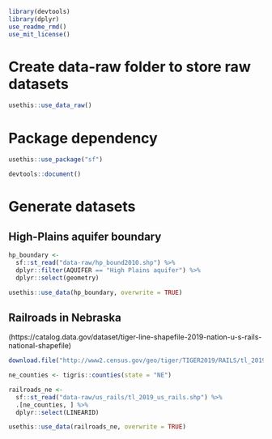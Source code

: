 ```r
library(devtools)
library(dplyr)
use_readme_rmd()
use_mit_license()
```

# Create data-raw folder to store raw datasets 

```r
usethis::use_data_raw()
```


# Package dependency

```r
usethis::use_package("sf")
```

```r
devtools::document()
```

# Generate datasets 

## High-Plains aquifer boundary

```r
hp_boundary <-
  sf::st_read("data-raw/hp_bound2010.shp") %>%
  dplyr::filter(AQUIFER == "High Plains aquifer") %>%
  dplyr::select(geometry)

usethis::use_data(hp_boundary, overwrite = TRUE)
```

## Railroads in Nebraska

(https://catalog.data.gov/dataset/tiger-line-shapefile-2019-nation-u-s-rails-national-shapefile)

```r
download.file("http://www2.census.gov/geo/tiger/TIGER2019/RAILS/tl_2019_us_rails.zip", destfile = "data-raw/us_rails.zip")

ne_counties <- tigris::counties(state = "NE")

railroads_ne <-
  sf::st_read("data-raw/us_rails/tl_2019_us_rails.shp") %>%
  .[ne_counties, ] %>%
  dplyr::select(LINEARID)

usethis::use_data(railroads_ne, overwrite = TRUE)
```
